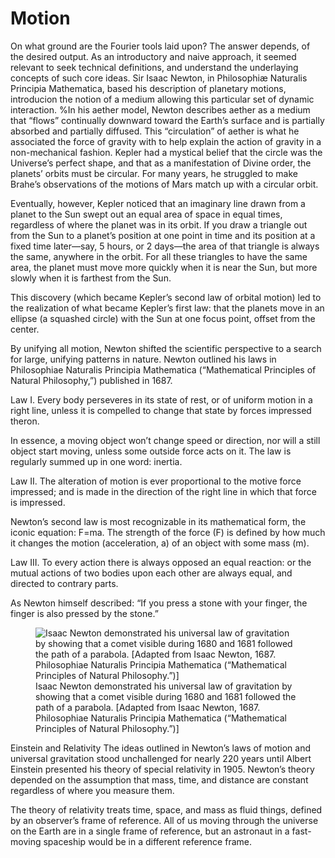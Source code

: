 # Motion

On what ground are the Fourier tools laid upon? The answer depends, of the desired output. As an introductory and naive approach, it seemed relevant to seek technical definitions, and understand the underlaying concepts of such core ideas. Sir Isaac Newton, in Philosophiæ Naturalis Principia Mathematica, based his description of planetary motions, introducion the notion of a medium allowing this particular set of dynamic interaction. 
%In his aether model, Newton describes aether as a medium that "flows" continually downward toward the Earth's surface and is partially absorbed and partially diffused. This "circulation" of aether is what he associated the force of gravity with to help explain the action of gravity in a non-mechanical fashion.
 Kepler had a mystical belief that the circle was the Universe’s perfect shape, and that as a manifestation of Divine order, the planets’ orbits must be circular. For many years, he struggled to make Brahe’s observations of the motions of Mars match up with a circular orbit.

Eventually, however, Kepler noticed that an imaginary line drawn from a planet to the Sun swept out an equal area of space in equal times, regardless of where the planet was in its orbit. If you draw a triangle out from the Sun to a planet’s position at one point in time and its position at a fixed time later—say, 5 hours, or 2 days—the area of that triangle is always the same, anywhere in the orbit. For all these triangles to have the same area, the planet must move more quickly when it is near the Sun, but more slowly when it is farthest from the Sun.

This discovery (which became Kepler’s second law of orbital motion) led to the realization of what became Kepler’s first law: that the planets move in an ellipse (a squashed circle) with the Sun at one focus point, offset from the center.

 By unifying all motion, Newton shifted the scientific perspective to a search for large, unifying patterns in nature. Newton outlined his laws in Philosophiae Naturalis Principia Mathematica (“Mathematical Principles of Natural Philosophy,”) published in 1687.

Law I. Every body perseveres in its state of rest, or of uniform motion in a right line, unless it is compelled to change that state by forces impressed theron.

In essence, a moving object won’t change speed or direction, nor will a still object start moving, unless some outside force acts on it. The law is regularly summed up in one word: inertia.

Law II. The alteration of motion is ever proportional to the motive force impressed; and is made in the direction of the right line in which that force is impressed.

Newton’s second law is most recognizable in its mathematical form, the iconic equation: F=ma. The strength of the force (F) is defined by how much it changes the motion (acceleration, a) of an object with some mass (m).

Law III. To every action there is always opposed an equal reaction: or the mutual actions of two bodies upon each other are always equal, and directed to contrary parts.

As Newton himself described: “If you press a stone with your finger, the finger is also pressed by the stone.”



![Isaac Newton demonstrated his universal law of gravitation by showing that a comet visible during 1680 and 1681 followed the path of a parabola. [Adapted from Isaac Newton, 1687. Philosophiae Naturalis Principia Mathematica (“Mathematical Principles of Natural Philosophy.”)]](https://earthobservatory.nasa.gov/ContentFeature/OrbitsHistory/images/newton_comet_orbit.png)


Einstein and Relativity
The ideas outlined in Newton’s laws of motion and universal gravitation stood unchallenged for nearly 220 years until Albert Einstein presented his theory of special relativity in 1905. Newton’s theory depended on the assumption that mass, time, and distance are constant regardless of where you measure them.

The theory of relativity treats time, space, and mass as fluid things, defined by an observer’s frame of reference. All of us moving through the universe on the Earth are in a single frame of reference, but an astronaut in a fast-moving spaceship would be in a different reference frame.

